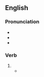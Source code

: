 ==English==

===Pronunciation===
* {{IPA|en|/ˈwɛtəd/}}
* {{rhymes|en|ɛtəd|s=2}}
* {{homophones|en|whetted}}

===Verb===
{{head|en|verb form}}

# {{en-past of|wet}}
#* {{quote-book|1=en|year=1887|author=Harriet W. Daly|title=Digging, Squatting, and Pioneering Life in the Northern Territory of South Australia|page=50|passage=The ironbark trees are "rung" at a certain height top and bottom, and the bark detached in one sheet; it is then '''wetted''', and laid out flat on the ground, huge stones being placed to keep it from rolling up again.}}